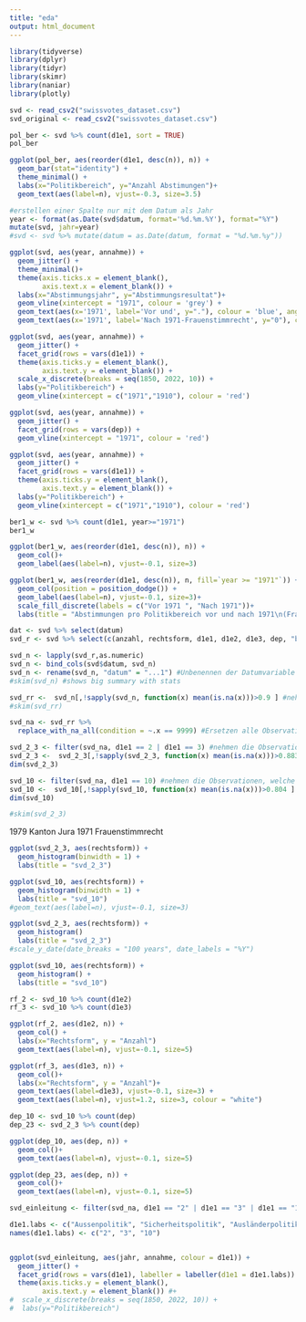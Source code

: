 ```yaml
---
title: "eda"
output: html_document
---
```


```r
library(tidyverse)
library(dplyr)
library(tidyr)
library(skimr)
library(naniar)
library(plotly)

svd <- read_csv2("swissvotes_dataset.csv")
svd_original <- read_csv2("swissvotes_dataset.csv")
```

```r
pol_ber <- svd %>% count(d1e1, sort = TRUE)
pol_ber

ggplot(pol_ber, aes(reorder(d1e1, desc(n)), n)) +
  geom_bar(stat="identity") + 
  theme_minimal() +
  labs(x="Politikbereich", y="Anzahl Abstimungen")+
  geom_text(aes(label=n), vjust=-0.3, size=3.5)

```

```r
#erstellen einer Spalte nur mit dem Datum als Jahr
year <- format(as.Date(svd$datum, format='%d.%m.%Y'), format="%Y")
mutate(svd, jahr=year)
#svd <- svd %>% mutate(datum = as.Date(datum, format = "%d.%m.%y"))
```

```r
ggplot(svd, aes(year, annahme)) + 
  geom_jitter() + 
  theme_minimal()+
  theme(axis.ticks.x = element_blank(), 
        axis.text.x = element_blank()) +
  labs(x="Abstimmungsjahr", y="Abstimmungsresultat")+
  geom_vline(xintercept = "1971", colour = 'grey') +
  geom_text(aes(x='1971', label='Vor und', y="."), colour = 'blue', angle=90, vjust=-1.2, text=element_text(size = 3)) +
  geom_text(aes(x='1971', label='Nach 1971-Frauenstimmrecht', y="0"), colour = 'hotpink', angle=90, vjust=1.2, text=element_text(size = 3))

ggplot(svd, aes(year, annahme)) + 
  geom_jitter() + 
  facet_grid(rows = vars(d1e1)) + 
  theme(axis.ticks.y = element_blank(), 
        axis.text.y = element_blank()) +
  scale_x_discrete(breaks = seq(1850, 2022, 10)) +
  labs(y="Politikbereich") +
  geom_vline(xintercept = c("1971","1910"), colour = 'red')

ggplot(svd, aes(year, annahme)) + 
  geom_jitter() + 
  facet_grid(rows = vars(dep)) + 
  geom_vline(xintercept = "1971", colour = 'red')
```

```r
ggplot(svd, aes(year, annahme)) + 
  geom_jitter() + 
  facet_grid(rows = vars(d1e1)) + 
  theme(axis.ticks.y = element_blank(), 
        axis.text.y = element_blank()) +
  labs(y="Politikbereich") +
  geom_vline(xintercept = c("1971","1910"), colour = 'red')
```

```r
ber1_w <- svd %>% count(d1e1, year>="1971")
ber1_w 

ggplot(ber1_w, aes(reorder(d1e1, desc(n)), n)) + 
  geom_col()+ 
  geom_label(aes(label=n), vjust=-0.1, size=3)

ggplot(ber1_w, aes(reorder(d1e1, desc(n)), n, fill=`year >= "1971"`)) + 
  geom_col(position = position_dodge()) +
  geom_label(aes(label=n), vjust=-0.1, size=3)+
  scale_fill_discrete(labels = c("Vor 1971 ", "Nach 1971"))+
  labs(title = "Abstimmungen pro Politikbereich vor und nach 1971\n(Frauenstimmrecht)", x="Politikbereich", y="Anzahl Abstimungen", fill="Anzahl\nAbstimmungen")


```


```r
dat <- svd %>% select(datum)
svd_r <- svd %>% select(c(anzahl, rechtsform, d1e1, d1e2, d1e3, dep, "br-pos", legislatur, "bv-pos", "nr-pos", nrja, nrnein, "sr-pos", srja, srnein, "dat-force", dauer_bv, sammelfrist, unter_g, "p-fdp":"p-bpuk", "w-fdp":"w-ubrige", "ja-lager", "nein-lager", "keinepar-summe", "leer-summe", "freigabe-summe", "neutral-summe", "unbekannt-summe", "inserate-ja", "inserate-nein", "inserate-jaanteil", "mediares-tot", "mediares-d", "mediares-f", "mediaton-tot", "mediaton-d", "mediaton-f", volk, stand, annahme, bet, ungultig, gultig, "volkja-proz", "kt-ja", "kt-nein", ktjaproz, matches("..-bet"), matches("..-japroz"), matches("..-annahme")))

svd_n <- lapply(svd_r,as.numeric)
svd_n <- bind_cols(svd$datum, svd_n) 
svd_n <- rename(svd_n, "datum" = "...1") #Unbenennen der Datumvariable
#skim(svd_n) #shows big summary with stats
```

```r
svd_rr <-  svd_n[,!sapply(svd_n, function(x) mean(is.na(x)))>0.9 ] #nehmen nur Variablen denen nicht mehr als 90% der Daten fehlen. 
#skim(svd_rr)

svd_na <- svd_rr %>% 
  replace_with_na_all(condition = ~.x == 9999) #Ersetzen alle Observationen welche 9999 haben (zu dieser Zeit nicht existieren) mit NA. Damit haben wir ein besseres Bild wie die Variable organisiert ist. 
```

```r
svd_2_3 <- filter(svd_na, d1e1 == 2 | d1e1 == 3) #nehmen die Observationen, welche dem Politikbereich 2 oder 3 angehören
svd_2_3 <-  svd_2_3[,!sapply(svd_2_3, function(x) mean(is.na(x)))>0.883 ]  #nehmen nur Variablen denen nicht mehr als 88.3%% der Daten fehlen. Wert von Mediaton
dim(svd_2_3)

svd_10 <- filter(svd_na, d1e1 == 10) #nehmen die Observationen, welche dem Politikbereich 10 angehören
svd_10 <-  svd_10[,!sapply(svd_10, function(x) mean(is.na(x)))>0.804 ] #80.4% Wert von Mediaton
dim(svd_10)

#skim(svd_2_3)
```
1979 Kanton Jura
1971 Frauenstimmrecht

```r
ggplot(svd_2_3, aes(rechtsform)) +
  geom_histogram(binwidth = 1) + 
  labs(title = "svd_2_3") 

ggplot(svd_10, aes(rechtsform)) +
  geom_histogram(binwidth = 1) + 
  labs(title = "svd_10") 
#geom_text(aes(label=n), vjust=-0.1, size=3)
```

```r
ggplot(svd_2_3, aes(rechtsform)) +
  geom_histogram()
  labs(title = "svd_2_3") 
#scale_y_date(date_breaks = "100 years", date_labels = "%Y")

ggplot(svd_10, aes(rechtsform)) +
  geom_histogram() + 
  labs(title = "svd_10") 
```

```r
rf_2 <- svd_10 %>% count(d1e2)
rf_3 <- svd_10 %>% count(d1e3)

ggplot(rf_2, aes(d1e2, n)) + 
  geom_col() + 
  labs(x="Rechtsform", y = "Anzahl")
  geom_text(aes(label=n), vjust=-0.1, size=5)

ggplot(rf_3, aes(d1e3, n)) + 
  geom_col()+ 
  labs(x="Rechtsform", y = "Anzahl")+ 
  geom_text(aes(label=d1e3), vjust=-0.1, size=3) +
  geom_text(aes(label=n), vjust=1.2, size=3, colour = "white")
```
```r
dep_10 <- svd_10 %>% count(dep)
dep_23 <- svd_2_3 %>% count(dep)

ggplot(dep_10, aes(dep, n)) +
  geom_col()+ 
  geom_text(aes(label=n), vjust=-0.1, size=5)

ggplot(dep_23, aes(dep, n)) +
  geom_col()+ 
  geom_text(aes(label=n), vjust=-0.1, size=5)
```

```r
svd_einleitung <- filter(svd_na, d1e1 == "2" | d1e1 == "3" | d1e1 == "10" | d1e3 == "10.3.2")

d1e1.labs <- c("Aussenpolitik", "Sicherheitspolitik", "Ausländerpolitik und\nFlüchtlinge")
names(d1e1.labs) <- c("2", "3", "10")


ggplot(svd_einleitung, aes(jahr, annahme, colour = d1e1)) + 
  geom_jitter() + 
  facet_grid(rows = vars(d1e1), labeller = labeller(d1e1 = d1e1.labs)) + 
  theme(axis.ticks.y = element_blank(), 
        axis.text.y = element_blank()) #+
#  scale_x_discrete(breaks = seq(1850, 2022, 10)) +
#  labs(y="Politikbereich")
```



